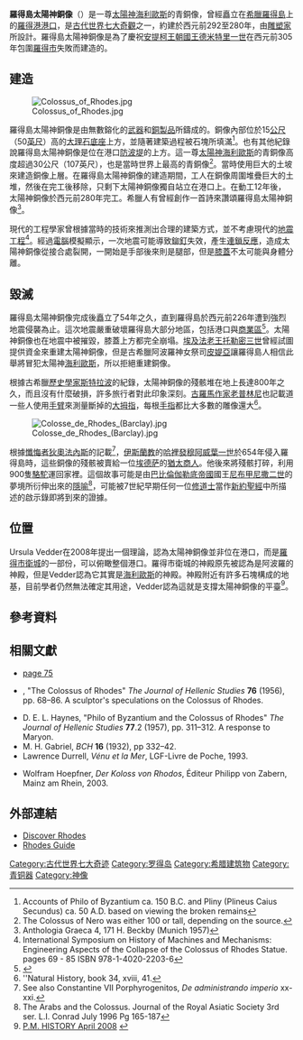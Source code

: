 {{noteTA
|G1=MY
|1=zh-hans:奇迹;zh-hant:奇蹟;
}}
{{coord|36|27|04|N|28|13|40|E|region:GR-81_type:landmark|display=title}}
{{Infobox building
| building_name       = 羅得島太陽神銅像
| native_building_name= Ὁ Κολοσσὸς Ῥόδιος 
| former_names        =
| alternate_names     =
| image               = rhodes0211.jpg
| caption             = 羅得島太陽神銅像
| map_type            = 
| altitude            = 
| building_type       = 銅像
| architectural_style = 
| structural_system   = 
| cost                = 
| ren_cost            =
| location            = 
| address             = 
| client              = 
| owner               = 
| current_tenants     = 
| landlord            = 
| coordinates         = 
| start_date          = 西元前292年
| completion_date     = 西元前280年
| inauguration_date   =
| renovation_date     = 
| demolition_date     = 
| destruction_date    = 西元前226年
| height              = 超過30公尺
| diameter            = 
| other_dimensions    = 
| floor_count         = 
| floor_area          = 
| main_contractor     = 
| architect           = [[林多斯的查爾斯|林多斯的查爾斯]]
| architecture_firm   =
| structural_engineer = 
| services_engineer   = 
| civil_engineer      = 
| other_designers     = 
| quantity_surveyor   = 
| awards              = 
| ren_architect       =
| ren_firm            =
| ren_str_engineer    = 
| ren_serv_engineer   = 
| ren_civ_engineer    = 
| ren_oth_designers   = 
| ren_qty_surveyor    = 
| ren_awards          = 
| references          = 
}}

'''羅得島太陽神銅像'''（{{lang-grc|Ὁ Κολοσσὸς Ῥόδιος}}）是一尊[[太陽神|太陽神]][[海利歐斯|海利歐斯]]的青銅像，曾經矗立在[[希臘|希臘]][[羅得島|羅得島]]上的[[羅得港|羅得港]][[港口|港口]]，是[[古代世界七大奇觀|古代世界七大奇觀]]之一，約建於西元前292至280年，由[[雕塑家|雕塑家]]{{link-el|林多斯的查爾斯|Χάρης ο Λίνδιος}}所設計。羅得島太陽神銅像是為了慶祝[[安提柯王朝|安提柯王朝]][[國王|國王]][[德米特里一世_(馬其頓)|德米特里一世]]在西元前305年包圍[[羅得市|羅得市]]失敗而建造的。

==建造==
[[Image:Colossus_of_Rhodes.jpg|thumb]]

羅得島太陽神銅像是由無數鎔化的[[武器|武器]]和[[銅製品|銅製品]]所鑄成的。銅像內部位於15[[公尺|公尺]]（50[[英尺|英尺]]）高的[[大理石|大理石]][[底座|底座]]上方，並隨著建築過程被石塊所填滿<ref>Accounts of Philo of Byzantium ca. 150 B.C. and Pliny (Plineus Caius Secundus) ca. 50 A.D. based on viewing the broken remains</ref>。也有其他紀錄說羅得島太陽神銅像是位在港口[[防波堤|防波堤]]的上方。這一尊[[太陽神|太陽神]][[海利歐斯|海利歐斯]]的青銅像高度超過30公尺（107英尺），也是當時世界上最高的青銅像<ref>The Colossus of Nero was either 100 or {{convert|120|ft|m|sing=on}} tall, depending on the source.</ref>。當時使用巨大的土坡來建造銅像上層。在羅得島太陽神銅像的建造期間，工人在銅像周圍堆疊巨大的土堆，然後在完工後移除，只剩下太陽神銅像獨自站立在港口上。在動工12年後，太陽神銅像於西元前280年完工。希臘人有曾經創作一首詩來讚頌羅得島太陽神銅像<ref>Anthologia Graeca 4, 171 H. Beckby (Munich 1957)</ref>。

現代的工程學家曾根據當時的技術來推測出合理的建築方式，並不考慮現代的[[地震工程|地震工程]]<ref>International Symposium on History of Machines and Mechanisms: Engineering Aspects of the Collapse of the Colossus of Rhodes Statue. pages 69 - 85 ISBN 978-1-4020-2203-6</ref>。經過[[電腦|電腦]]模擬顯示，一次地震可能導致[[鉚釘|鉚釘]]失效，產生[[連鎖反應|連鎖反應]]，造成太陽神銅像從接合處裂開，一開始是手部後來則是腿部，但是[[膝蓋|膝蓋]]不太可能與身體分離。

==毀滅==
羅得島太陽神銅像完成後矗立了54年之久，直到羅得島於西元前226年遭到強烈地震侵襲為止。這次地震嚴重破壞羅得島大部分地區，包括港口與[[商業區|商業區]]<ref name="bozeman">{{Cite book | last = Bozeman | first = Adda Bruemmer | title = Politics and culture in international history: from the ancient Near East to the opening of the modern age | publisher = Transaction Publishers | year = 1994 | pages = 108 | url = http://books.google.com/books?id=XrzTZmsKZAoC&pg=PA108&dq=226+bc+rhodes+earthquake#v=onepage&q=226%20bc%20rhodes%20earthquake&f=false | isbn = 1560007354}}</ref>。太陽神銅像也在地震中被摧毀，膝蓋上方都完全崩塌。[[埃及|埃及]][[法老王|法老王]][[托勒密三世|托勒密三世]]曾經試圖提供資金來重建太陽神銅像，但是古希臘阿波羅神女祭司[[皮媞亞|皮媞亞]]讓羅得島人相信此舉將冒犯太陽神[[海利歐斯|海利歐斯]]，所以拒絕重建銅像。

根據古希臘[[歷史學家|歷史學家]][[斯特拉波|斯特拉波]]的紀錄，太陽神銅像的殘骸堆在地上長達800年之久，而且沒有什麼破損，許多旅行者對此印象深刻。[[古羅馬|古羅馬]][[作家|作家]][[老普林尼|老普林尼]]也記載道一些人使用[[手臂|手臂]]來測量斷掉的[[大拇指|大拇指]]，每根[[手指|手指]]都比大多數的雕像還大<ref>''Natural History, book 34, xviii, 41.</ref>。

[[Image:Colosse_de_Rhodes_(Barclay).jpg|thumb]]

根據[[懺悔者狄奧法內斯|懺悔者狄奧法內斯]]的記載<ref>See also Constantine VII Porphyrogenitos, ''De administrando imperio'' xx-xxi.</ref>，[[伊斯蘭教|伊斯蘭教]]的[[哈裡發|哈裡發]][[穆阿威葉一世|穆阿威葉一世]]於654年侵入羅得島時，這些銅像的殘骸被賣給一位[[埃德萨|埃德萨]]的[[猶太|猶太]][[商人|商人]]。他後來將殘骸打碎，利用900隻[[駱駝|駱駝]]運回家裡。這個故事可能是由[[巴比倫|巴比倫]][[伽勒底帝國|伽勒底帝國]]國王[[尼布甲尼撒二世|尼布甲尼撒二世]]的夢境所衍伸出來的[[隱喻|隱喻]]<ref>The Arabs and the Colossus. Journal of the Royal Asiatic Society 3rd ser. L.I. Conrad July 1996 Pg 165-187</ref>，可能被7世紀早期任何一位[[修道士|修道士]]當作[[新約聖經|新約聖經]]中所描述的啟示錄即將到來的證據。

==位置==
Ursula Vedder在2008年提出一個理論，認為太陽神銅像並非位在港口，而是[[羅得市衛城|羅得市衛城]]的一部份，可以俯瞰整個港口。羅得市衛城的神殿原先被認為是阿波羅的神殿，但是Vedder認為它其實是[[海利歐斯|海利歐斯]]的神殿。神殿附近有許多石塊構成的地基，目前學者仍然無法確定其用途，Vedder認為這就是支撐太陽神銅像的平臺<ref>[http://www.presseportal.de/pm/55502/1174399/gruner_jahr_p_m_history/ P.M. HISTORY April 2008] {{webarchive|url=https://web.archive.org/web/20080511043528/http://www.presseportal.de/pm/55502/1174399/gruner_jahr_p_m_history/ |date=2008-05-11 }}</ref>。

==參考資料==
{{reflist|2}}

==相關文獻==
*{{cite book | author=James R. Ashley | title=Macedonian Empire | publisher=McFarland & Company | year=2004 | isbn=0-7864-1918-0}} [http://print.google.com/print?id=LRiEwkyH6LEC&pg=75&sig=nHQaSYL5WAVIB4rooJGhyDSURl0 page 75]{{dead link|date=2018年4月 |bot=InternetArchiveBot |fix-attempted=yes }}
*{{tsl|en|Herbert Maryon|Herbert Maryon}}, "The Colossus of Rhodes" ''The Journal of Hellenic Studies'' '''76''' (1956), pp. 68–86. A sculptor's speculations on the Colossus of Rhodes.
* D. E. L. Haynes, "Philo of Byzantium and the Colossus of Rhodes" ''The Journal of Hellenic Studies'' '''77'''.2 (1957), pp. 311–312. A response to Maryon.
*M. H. Gabriel, ''BCH'' '''16''' (1932), pp 332–42.
* Lawrence Durrell, ''Vénu et la Mer'', LGF-Livre de Poche, 1993.
* {{de}}Wolfram Hoepfner, ''Der Koloss von Rhodos'', Éditeur Philipp von Zabern, Mainz am Rhein, 2003.

== 外部連結 ==
{{Commonscat|Colossus of Rhodes|羅得島太陽神銅像}}
* [http://www.discover-rhodes.com/features/the-colossus-of-rhodes/ Discover Rhodes] {{Wayback|url=http://www.discover-rhodes.com/features/the-colossus-of-rhodes/ |date=20120621222123 }}
* [http://www.rhodesguide.com/rhodes/colossus_rhodes.php Rhodes Guide] {{Wayback|url=http://www.rhodesguide.com/rhodes/colossus_rhodes.php |date=20181231045949 }}

{{古代世界七大奇迹}}

{{Authority control}}
[[Category:古代世界七大奇迹|Category:古代世界七大奇迹]]
[[Category:罗得岛|Category:罗得岛]]
[[Category:希腊建筑物|Category:希腊建筑物]]
[[Category:青铜器|Category:青铜器]]
[[Category:神像|Category:神像]]